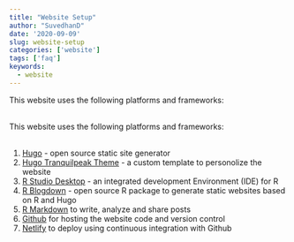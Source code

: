 ```yaml
---
title: "Website Setup"
author: "SuvedhanD"
date: '2020-09-09'
slug: website-setup
categories: ['website']
tags: ['faq']
keywords:
  - website
---
```


This website uses the following platforms and frameworks: 
\
\
<!--more-->

This website uses the following platforms and frameworks:  
\

1. [Hugo ](https://gohugo.io) - open source static site generator
2. [Hugo Tranquilpeak Theme](https://themes.gohugo.io/hugo-tranquilpeak-theme/) - a custom template to personolize the website
3. [R Studio Desktop](https://rstudio.com/products/rstudio/) - an integrated development Environment (IDE) for R
4. [R Blogdown](https://bookdown.org/yihui/blogdown/) - open source R package to generate static websites based on R and Hugo
5. [R Markdown](https://rmarkdown.rstudio.com) to write, analyze and share posts
6. [Github](https://github.com) for hosting the website code and version control
7. [Netlify](https://www.netlify.com) to deploy using continuous integration with Github
